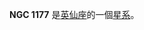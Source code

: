{{NGCInfoBox|NGCID=NGC 1177|發現者=帕森思|發現日期=1874年11月29日|其他編號=IC 281, MCG 7-7-20,ZWG 540.33|曆元=J2000.0|赤經=3時4分37.2秒
|赤緯=42°21'46"|星座=英仙座|星體=星系|星等=14.6|表面亮度=12.5|藍等=15.4}}

'''NGC 1177''' 是[[英仙座|英仙座]]的一個[[星系|星系]]。

{{NGCReference|1177}}
{{Catalogs|NGC=1177}}